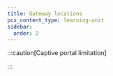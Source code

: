 ```yaml
---
title: Gateway locations
pcx_content_type: learning-unit
sidebar:
  order: 2
---
```



<Render file="gateway/add-locations" product="cloudflare-one" />

:::caution[Captive portal limitation]

<Render
	file="gateway/add-locations-static-ip-warning"
	product="cloudflare-one"
/>
:::
